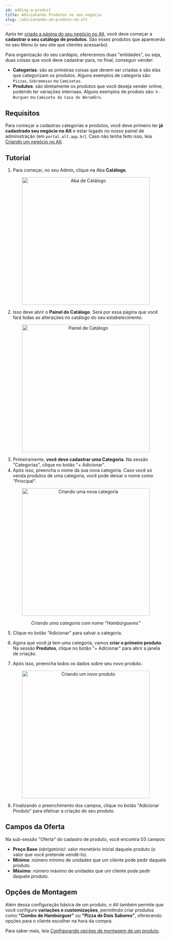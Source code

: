 ```yaml
---
id: adding-a-product
title: Adicionando Produtos no seu negócio
slug: /adicionando-um-produto-no-alt
---
```


Após ter [criado a página do seu negócio no Alt](/docs/criando-um-negocio-no-alt), você deve começar a **cadastrar o seu catálogo de produtos**. São esses produtos que aparecerão no seu Menu (o seu site que clientes acessarão).

Para organização do seu cardápio, oferecemos duas "entidades", ou seja, duas coisas que você deve cadastrar para, no final, conseguir vender:

- **Categorias**: são as primeiras coisas que devem ser criadas e são elas que categorizam os produtos. Alguns exemplos de categoria são: `Pizzas`, `Sobremesas` ou `Camisetas`.
- **Produtos**: são diretamente os produtos que você deseja vender online, podendo ter variações internaas. Alguns exemplos de produto são: `X-Burguer` ou `Camiseta da Casa do Beradêro`.

## Requisitos

Para começar a cadastras categorias e produtos, você deve primeiro ter **já cadastrado seu negócio no Alt** e estar logado no nosso painel de administração (em `portal.alt.app.br`). Caso não tenha feito isso, leia [Criando um negócio no Alt](/docs/criando-um-negocio-no-alt).

## Tutorial

1. Para começar, no seu Admin, clique na Aba **Catálogo**.

<p align="center">
  <img class="framed" src="https://imgur.com/Tinfmwu.png" width="400" alt="Aba de Catálogo" />
</p>

2. Isso deve abrir o **Painel do Catálogo**. Será por essa página que você fará todas as alterações no catálogo do seu estabelecimento.

<p align="center">
  <img class="framed" src="
https://user-images.githubusercontent.com/18706156/97972576-7ed9a680-1da3-11eb-8cc0-4e14e6b964dd.png" width="400" alt="Painel de Catálogo" />
</p>

3. Primeiramente, **você deve cadastrar uma Categoria**. Na sessão "Categorias", clique no botão "+ Adicionar".
4. Após isso, preencha o nome da sua nova categoria. Caso você só venda produtos de uma categoria, você pode deixar o nome como "Principal".

<p align="center">
  <img class="framed" src="https://user-images.githubusercontent.com/18706156/97972820-de37b680-1da3-11eb-9b6b-f07013d23c9a.png" width="400" alt="Criando uma nova categoria" />
</p>
<p align="center"><i>Criando uma categoria com nome "Hambúrgueres"</i></p>

5. Clique no botão "Adicionar" para salvar a categoria.

6. Agora que você já tem uma categoria, vamos **criar o primeiro produto**. Na sessão **Produtos**, clique no botão "+ Adicionar" para abrir a janela de criação.

7. Após isso, preencha todos os dados sobre seu novo produto.

<p align="center">
  <img class="framed" src="https://user-images.githubusercontent.com/18706156/97973618-1d1a3c00-1da5-11eb-8f3c-703f877a83a7.png" width="400" alt="Criando um novo produto" />
</p>

8. Finalizando o preenchimento dos campos, clique no botão "Adicionar Produto" para efetivar a criação do seu produto.


## Campos da Oferta

Na sub-sessão "Oferta" do cadastro de produto, você encontra 03 campos:
- **Preço Base** _(obrigatório)_: valor monetário inicial daquele produto (o valor que você pretende vendê-lo).
- **Mínimo**: número mínimo de unidades que um cliente pode pedir daquele produto.
- **Máximo**: número máximo de unidades que um cliente pode pedir daquele produto.

## Opções de Montagem

Além dessa configuração básica de um produto, o Alt também permite que você configure **variações e customizações**, permitindo criar produtos como **"Combo de Hambúrguer"** ou **"Pizza de Dois Sabores"**, oferecendo opções para o cliente escolher na hora da compra. 

Para saber mais, leia [Configurando opções de montagem de um produto](/docs/guides/configurando-opcoes-de-montagem-de-produto).

<Feedback
  pageId="adding-a-product"
  title="Adicionando Produtos no seu negócio"
/>
